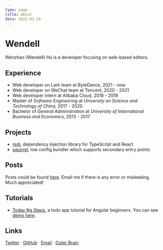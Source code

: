 ```yaml
---
type: page
title: About
date: 2021-03-19
---
```


# Wendell

Wenzhao (Wendell) Hu is a developer focusing on web-based editors.

## Experience

- Web developer on Lark team at ByteDance, 2021 - now
- Web developer on WeChat team at Tencent, 2020 - 2021
- Web developer intern at Alibaba Cloud, 2018 - 2019
- Master of _Software Engineering_ at _University on Science and Technology of China_, 2017 - 2020
- Bachelor of _General Administration_ at _University of International Business and Economics_, 2013 - 2017

## Projects

- [redi](https://redi.wendell.fun), dependency injection library for TypeScript and React
- [squirrel](https://github.com/wendellhu95/squirrel), low config bundler which supports secondary entry points

## Posts

Posts could be found [here](/posts). Email me if there is any error or misleading. Much appreciated!

## Tutorials

- [Today Ng Steps](https://github.com/NG-ZORRO/today-ng-steps), a todo app tutorial for Angular beginners. You can see [demo here](https://ng-zorro.github.io/today-ng-steps/main).

## Links

[Twitter](https://twitter.com/wendellhu95) · [GitHub](https://github.com/wendellhu95) · [Email](mailto:wendellhu95@gmail.com) · [Outer Brain](https://wendellhu95.notion.site/e60af5e453364ce69788b8c23eadc707?v=8183456a6bea4802963869f5ba7da3f7)

